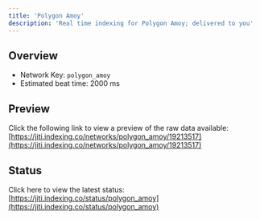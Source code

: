 ```yaml
---
title: 'Polygon Amoy'
description: 'Real time indexing for Polygon Amoy; delivered to you'
---
```


## Overview
- Network Key: `polygon_amoy`
- Estimated beat time: 2000 ms

## Preview
Click the following link to view a preview of the raw data available: [https://jiti.indexing.co/networks/polygon_amoy/19213517](https://jiti.indexing.co/networks/polygon_amoy/19213517)

## Status
Click here to view the latest status: [https://jiti.indexing.co/status/polygon_amoy](https://jiti.indexing.co/status/polygon_amoy)
